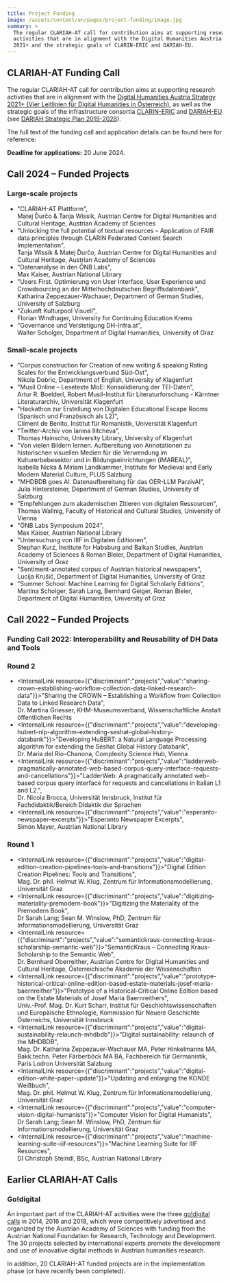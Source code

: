 ```yaml
---
title: Project Funding
image: /assets/content/en/pages/project-funding/image.jpg
summary: >
  The regular CLARIAH-AT call for contribution aims at supporting research
  activities that are in alignment with the Digital Humanities Austria Strategy
  2021+ and the strategic goals of CLARIN-ERIC and DARIAH-EU.
---
```

## CLARIAH-AT Funding Call

The regular CLARIAH-AT call for contribution aims at supporting research activities that are in alignment with the [Digital Humanities Austria Strategy 2021+ (Vier Leitlinien für Digital Humanities in Österreich)](https://gams.uni-graz.at/o:clariah.dha-strategie-2021), as well as the strategic goals of the infrastructure consortia [CLARIN-ERIC](https://www.clarin.eu/) and [DARIAH-EU](https://www.dariah.eu/) (see [DARIAH Strategic Plan 2019-2026](https://www.dariah.eu/wp-content/uploads/2019/08/Strategic-Plan_2019-2026.pdf)).

The full text of the funding call and application details can be found here for reference:

<DownloadButton label="Download Call for Projects 2022" href="/assets/content/en/pages/project-funding/clariah-at_2022_callforprojects.docx" />

**Deadline for applications:** 20 June 2024.

## Call 2024 – Funded Projects

### Large-scale projects

* "CLARIAH-AT Plattform",\
  Matej Ďurčo & Tanja Wissik, Austrian Centre for Digital Humanities and Cultural Heritage, Austrian Academy of Sciences
* "Unlocking the full potential of textual resources – Application of FAIR data principles through CLARIN Federated Content Search Implementation",\
  Tanja Wissik & Matej Ďurčo, Austrian Centre for Digital Humanities and Cultural Heritage, Austrian Academy of Sciences
* "Datenanalyse in den ÖNB Labs",\
  Max Kaiser, Austrian National Library
* "Users First. Optimierung von User Interface, User Experience und Crowdsourcing an der Mittelhochdeutschen Begriffsdatenbank",\
  Katharina Zeppezauer-Wachauer, Department of German Studies, University of Salzburg
* "Zukunft Kulturpool Visuell", \
  Florian Windhager, University for Continuing Education Krems
* "Governance und Verstetigung DH-Infra.at",\
  Walter Scholger, Department of Digital Humanities, University of Graz

### Small-scale projects

* "Corpus construction for Creation of new writing & speaking Rating Scales for the Entwicklungsverbund Süd-Ost",\
  Nikola Dobric, Department of English, University of Klagenfurt
* "Musil Online – Lesetexte MoE: Konsolidierung der TEI-Daten",\
  Artur R. Boelderl, Robert Musil-Institut für Literaturforschung - Kärntner Literaturarchiv, Universität Klagenfurt
* "Hackathon zur Erstellung von Digitalen Educational Escape Rooms (Spanisch und Französisch als L2)",\
  Climent de Benito, Institut für Romanistik, Universität Klagenfurt
* "Twitter-Archiv von Ianina Ilitcheva",\
  Thomas Hainscho, University Library, University of Klagenfurt
* "Von vielen Bildern lernen. Aufbereitung von Annotationen zu historischen visuellen Medien für die Verwendung im Kulturerbebesektor und in Bildungseinrichtungen (iMAREAL)", \
  Isabella Nicka & Miriam Landkammer, Institute for Medieval and Early Modern Material Culture, PLUS Salzburg
* "MHDBDB goes AI. Datenaufbereitung für das OER-LLM ParzivAI", \
  Julia Hintersteiner, Department of German Studies, University of Salzburg
* "Empfehlungen zum akademischen Zitieren von digitalen Ressourcen", \
  Thomas Wallnig, Faculty of Historical and Cultural Studies, University of Vienna
* "ÖNB Labs Symposium 2024", \
  Max Kaiser, Austrian National Library
* "Untersuchung von IIIF in Digitalen Editionen",\
  Stephan Kurz, Institute for Habsburg and Balkan Studies, Austrian Academy of Sciences & Roman Bleier, Department of Digital Humanities, University of Graz
* "Sentiment-annotated corpus of Austrian historical newspapers", \
  Lucija Krušić, Department of Digital Humanities, University of Graz
* "Summer School: Machine Learning for Digital Scholarly Editions",\
  Martina Scholger, Sarah Lang, Bernhard Geiger, Roman Bleier, Department of Digital Humanities, University of Graz

## Call 2022 – Funded Projects

### Funding Call 2022: Interoperability and Reusability of DH Data and Tools

### Round 2

* <InternalLink resource={{"discriminant":"projects","value":"sharing-crown-establishing-workflow-collection-data-linked-research-data"}}>"Sharing the CROWN – Establishing a Workflow from Collection Data to Linked Research Data"</InternalLink>,\
  Dr. Martina Griesser, KHM-Museumsverband, Wissenschaftliche Anstalt öffentlichen Rechts
* <InternalLink resource={{"discriminant":"projects","value":"developing-hubert-nlp-algorithm-extending-seshat-global-history-databank"}}>"Developing HuBERT: a Natural Language Processing algorithm for extending the Seshat Global History Databank"</InternalLink>,\
  Dr. Maria del Rio-Chanona, Complexity Science Hub, Vienna
* <InternalLink resource={{"discriminant":"projects","value":"ladderweb-pragmatically-annotated-web-based-corpus-query-interface-requests-and-cancellations"}}>"LadderWeb: A pragmatically annotated web-based corpus query interface for requests and cancellations in Italian L1 and L2."</InternalLink>,\
  Dr. Nicola Brocca, Universität Innsbruck, Institut für Fachdidaktik/Bereich Didaktik der Sprachen
* <InternalLink resource={{"discriminant":"projects","value":"esperanto-newspaper-excerpts"}}>"Esperanto Newspaper Excerpts"</InternalLink>,\
  Simon Mayer, Austrian National Library

### Round 1

* <InternalLink resource={{"discriminant":"projects","value":"digital-edition-creation-pipelines-tools-and-transitions"}}>"Digital Edition Creation Pipelines: Tools and Transitions"</InternalLink>,\
  Mag. Dr. phil. Helmut W. Klug, Zentrum für Informationsmodellierung, Universität Graz
* <InternalLink resource={{"discriminant":"projects","value":"digitizing-materiality-premodern-book"}}>"Digitizing the Materiality of the Premodern Book"</InternalLink>,\
  Dr Sarah Lang; Sean M. Winslow, PhD, Zentrum für Informationsmodellierung, Universität Graz
* <InternalLink resource={{"discriminant":"projects","value":"semantickraus-connecting-kraus-scholarship-semantic-web"}}>"SemanticKraus – Connecting Kraus-Scholarship to the Semantic Web"</InternalLink>,\
  Dr. Bernhard Oberreither, Austrian Centre for Digital Humanities and Cultural Heritage, Österreichische Akademie der Wissenschaften
* <InternalLink resource={{"discriminant":"projects","value":"prototype-historical-critical-online-edition-based-estate-materials-josef-maria-baernreither"}}>"Prototype of a Historical-Critical Online Edition based on the Estate Materials of Josef Maria Baernreithers"</InternalLink>,\
  Univ.-Prof. Mag. Dr. Kurt Scharr, Institut für Geschichtswissenschaften und Europäische Ethnologie, Kommission für Neuere Geschichte Österreichs, Universität Innsbruck
* <InternalLink resource={{"discriminant":"projects","value":"digital-sustainability-relaunch-mhdbdb"}}>"Digital sustainability: relaunch of the MHDBDB"</InternalLink>,\
  Mag. Dr. Katharina Zeppezauer-Wachauer MA, Peter Hinkelmanns MA, Bakk.techn. Peter Färberböck MA BA, Fachbereich für Germanistik, Paris Lodron Universität Salzburg
* <InternalLink resource={{"discriminant":"projects","value":"digital-edition-white-paper-update"}}>"Updating and enlarging the KONDE Weißbuch"</InternalLink>,\
  Mag. Dr. phil. Helmut W. Klug, Zentrum für Informationsmodellierung, Universität Graz
* <InternalLink resource={{"discriminant":"projects","value":"computer-vision-digital-humanists"}}>"Computer Vision for Digital Humanists"</InternalLink>,\
  Dr Sarah Lang; Sean M. Winslow, PhD, Zentrum für Informationsmodellierung, Universität Graz
* <InternalLink resource={{"discriminant":"projects","value":"machine-learning-suite-iiif-resources"}}>"Machine Learning Suite for IIIF Resources"</InternalLink>,\
  DI Christoph Steindl, BSc, Austrian National Library

## Earlier CLARIAH-AT Calls

### Go!digital

An important part of the CLARIAH-AT activities were the three [go!digital calls](https://www.oeaw.ac.at/foerderungen/godigital) in 2014, 2016 and 2018, which were competitively advertised and organized by the Austrian Academy of Sciences with funding from the Austrian National Foundation for Research, Technology and Development. The 30 projects selected by international experts promote the development and use of innovative digital methods in Austrian humanities research.

In addition, 20 CLARIAH-AT funded projects are in the implementation phase (or have recently been completed).
